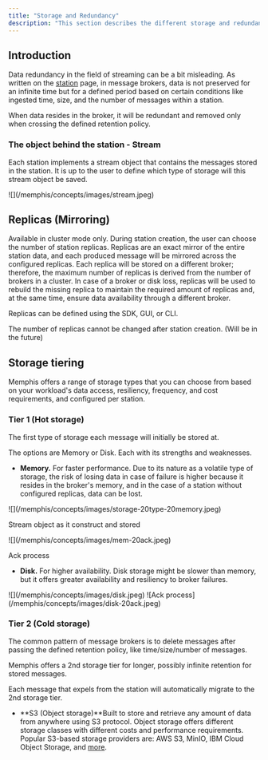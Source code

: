 ```yaml
---
title: "Storage and Redundancy"
description: "This section describes the different storage and redundancy options"
---
```


## Introduction

Data redundancy in the field of streaming can be a bit misleading. As written on
the [station](/memphis/concepts/station) page, in message brokers, data is not
preserved for an infinite time but for a defined period based on certain
conditions like ingested time, size, and the number of messages within a
station.

When data resides in the broker, it will be redundant and removed only when
crossing the defined retention policy.

### The object behind the station - Stream

Each station implements a stream object that contains the messages stored in the
station. It is up to the user to define which type of storage will this stream
object be saved.

<Frame>![](/memphis/concepts/images/stream.jpeg)</Frame>

## Replicas (Mirroring)

Available in cluster mode only. During station creation, the user can choose the
number of station replicas. Replicas are an exact mirror of the entire station
data, and each produced message will be mirrored across the configured replicas.
Each replica will be stored on a different broker; therefore, the maximum number
of replicas is derived from the number of brokers in a cluster. In case of a
broker or disk loss, replicas will be used to rebuild the missing replica to
maintain the required amount of replicas and, at the same time, ensure data
availability through a different broker.

Replicas can be defined using the SDK, GUI, or CLI.

The number of replicas cannot be changed after station creation. (Will be in the
future)

## Storage tiering

Memphis offers a range of storage types that you can choose from based on your
workload's data access, resiliency, frequency, and cost requirements, and
configured per station.

### Tier 1 (Hot storage)

The first type of storage each message will initially be stored at.

The options are Memory or Disk. Each with its strengths and weaknesses.

- **Memory.** For faster performance. Due to its nature as a volatile type of
  storage, the risk of losing data in case of failure is higher because it
  resides in the broker's memory, and in the case of a station without
  configured replicas, data can be lost.

<Frame>![](/memphis/concepts/images/storage-20type-20memory.jpeg)</Frame>

Stream object as it construct and stored

<Frame>![](/memphis/concepts/images/mem-20ack.jpeg)</Frame>

Ack process

- **Disk.** For higher availability. Disk storage might be slower than memory,
  but it offers greater availability and resiliency to broker failures.

<Frame>![](/memphis/concepts/images/disk.jpeg)</Frame>

<Frame>![Ack process](/memphis/concepts/images/disk-20ack.jpeg)</Frame>

### Tier 2 (Cold storage)

The common pattern of message brokers is to delete messages after passing the
defined retention policy, like time/size/number of messages.

Memphis offers a 2nd storage tier for longer, possibly infinite retention for
stored messages.

Each message that expels from the station will automatically migrate to the 2nd
storage tier.

- **S3 (Object storage)**Built to store and retrieve any amount of data from
  anywhere using S3 protocol. Object storage offers different storage classes
  with different costs and performance requirements. Popular S3-based storage
  providers are: AWS S3, MinIO, IBM Cloud Object Storage, and
  [more](https://documentation.commvault.com/v11/essential/9237%5Fsupported%5Fcloud%5Fstorage%5Fs3%5Fcompatible%5Fobject%5Fstorage%5Fvendors.html).
